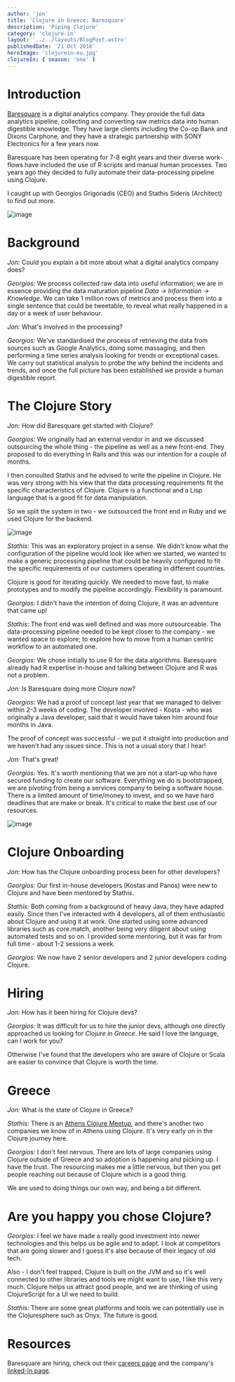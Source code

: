 ```yaml
---
author: 'jon'
title: 'Clojure in Greece: Baresquare'
description: 'Piping Clojure'
category: 'clojure-in'
layout: '../../layouts/BlogPost.astro'
publishedDate: '21 Oct 2016'
heroImage: 'clojurein-eu.jpg'
clojureIn: { season: 'one' }
---
```



# Introduction

[Baresquare](http://www.baresquare.com/) is a digital analytics company.
They provide the full data analytics pipeline, collecting and converting
raw metrics data into human digestible knowledge. They have large
clients including the Co-op Bank and Dixons Carphone, and they have a
strategic partnership with SONY Electronics for a few years now.

Baresquare has been operating for 7-8 eight years and their diverse
work-flows have included the use of R scripts and manual human
processes. Two years ago they decided to fully automate their
data-processing pipeline using Clojure.

I caught up with Georgios Grigoriadis (CEO) and Stathis Sideris
(Architect) to find out more.


<Image alt='image' src={baresquare} />

# Background

_Jon:_ Could you explain a bit more about what a digital analytics
company does?

_Georgios:_ We process collected raw data into useful information; we
are in essence providing the data maturation pipeline _Data -\>
Information -\> Knowledge_. We can take 1 million rows of metrics and
process them into a single sentence that could be tweetable, to reveal
what really happened in a day or a week of user behaviour.

_Jon:_ What's involved in the processing?

_Georgios:_ We've standardised the process of retrieving the data from
sources such as Google Analytics, doing some massaging, and then
performing a time series analysis looking for trends or exceptional
cases. We carry out statistical analysis to probe the _why_ behind the
incidents and trends, and once the full picture has been established we
provide a human digestible report.

# The Clojure Story

_Jon:_ How did Baresquare get started with Clojure?

_Georgios:_ We originally had an external vendor in and we discussed
outsourcing the whole thing - the pipeline as well as a new front-end.
They proposed to do everything in Rails and this was our intention for a
couple of months.

I then consulted Stathis and he advised to write the pipeline in
Clojure. He was very strong with his view that the data processing
requirements fit the specific characteristics of Clojure. Clojure is a
functional and a Lisp language that is a good fit for data manipulation.

So we split the system in two - we outsourced the front end in Ruby and
we used Clojure for the backend.


<Image alt='image' src={baresquare1} />

_Stathis:_ This was an exploratory project in a sense. We didn't know
what the configuration of the pipeline would look like when we started,
we wanted to make a generic processing pipeline that could be heavily
configured to fit the specific requirements of our customers operating
in different countries.

Clojure is good for iterating quickly. We needed to move fast, to make
prototypes and to modify the pipeline accordingly. Flexibility is
paramount.

_Georgios:_ I didn't have the intention of doing Clojure, it was an
adventure that came up!

_Stathis:_ The front end was well defined and was more outsourceable.
The data-processing pipeline needed to be kept closer to the company -
we wanted space to explore; to explore how to move from a human centric
workflow to an automated one.

_Georgios:_ We chose initially to use R for the data algorithms.
Baresquare already had R expertise in-house and talking between Clojure
and R was not a problem.

_Jon:_ Is Baresquare doing more Clojure now?

_Georgios:_ We had a proof of concept last year that we managed to
deliver within 2-3 weeks of coding. The developer involved - Kosta - who
was originally a Java developer, said that it would have taken him
around four months in Java.

The proof of concept was successful - we put it straight into production
and we haven't had any issues since. This is not a usual story that I
hear!

_Jon:_ That's great!

_Georgios:_ Yes. It's worth mentioning that we are not a start-up who
have secured funding to create our software. Everything we do is
bootstrapped, we are pivoting from being a services company to being a
software house. There is a limited amount of time/money to invest, and
so we have hard deadlines that are make or break. It's critical to make
the best use of our resources.


<Image alt='image' src={office} />

# Clojure Onboarding

_Jon:_ How has the Clojure onboarding process been for other developers?

_Georgios:_ Our first in-house developers (Kostas and Panos) were new to
Clojure and have been mentored by Stathis.

_Stathis:_ Both coming from a background of heavy Java, they have
adapted easily. Since then I've interacted with 4 developers, all of
them enthusiastic about Clojure and using it at work. One started using
some advanced libraries such as core.match, another being very diligent
about using automated tests and so on. I provided some mentoring, but it
was far from full time - about 1-2 sessions a week.

_Georgios:_ We now have 2 senior developers and 2 junior developers
coding Clojure.

# Hiring

_Jon:_ How has it been hiring for Clojure devs?

_Georgios:_ It was difficult for us to hire the junior devs, although
one directly approached us looking for _Clojure in Greece_. He said I
love the language, can I work for you?

Otherwise I've found that the developers who are aware of Clojure or
Scala are easier to convince that Clojure is worth the time.

# Greece

_Jon:_ What is the state of Clojure in Greece?

_Stathis:_ There is an [Athens Clojure
Meetup](http://www.meetup.com/Athens-Clojure-Meetup/), and there's
another two companies we know of in Athens using Clojure. It's very
early on in the Clojure journey here.

_Georgios:_ I don't feel nervous. There are lots of large companies
using Clojure outside of Greece and so adoption is happening and picking
up. I have the trust. The resourcing makes me a little nervous, but then
you get people reaching out because of Clojure which is a good thing.

We are used to doing things our own way, and being a bit different.

# Are you happy you chose Clojure?

_Georgios:_ I feel we have made a really good investment into newer
technologies and this helps us be agile and to adapt. I look at
competitors that are going slower and I guess it's also because of their
legacy of old tech.

Also - I don't feel trapped. Clojure is built on the JVM and so it's
well connected to other libraries and tools we might want to use, I like
this very much. Clojure helps us attract good people, and we are
thinking of using ClojureScript for a UI we need to build.

_Stathis:_ There are some great platforms and tools we can potentially
use in the Clojuresphere such as Onyx. The future is good.

# Resources

Baresquare are hiring, check out their [careers
page](http://www.baresquare.com/careers/) and the company's [linked-in
page](https://www.linkedin.com/company/bare-square).
